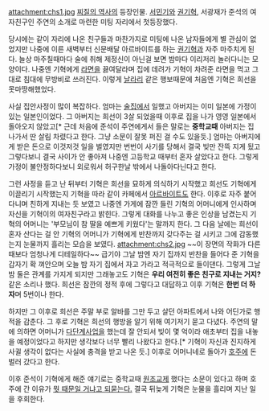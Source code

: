 attachment:chs1.jpg
[[찌질의 역사]]의 등장인물. [[서민기]]와 [[권기혁]], 서광재가 준석의 여자친구인 주연의 소개로 마련한 미팅 자리에서 첫등장했다.

당시에는 같이 자리에 나온 친구들과 마찬가지로 미팅에 나온 남자들에게 별 관심이 없었지만 나중에 이른 새벽부터 신문배달 아르바이트를 하는 [[권기혁]]과 자주 마주치게 된다. 늘상 마주칠때마다 술에 취해 제정신이 아닌걸 보면 밤마다 이리저리 놀러다니는 모양이다. 나중엔 기혁에게 [[라면]]을 끓여달라며 집에 데려가 기혁이 차려준 라면을 먹고 그대로 침대에 무방비로 쓰러진다.  이렇게 [[날라리]] 같은 행보때문에 처음엔 기혁은 희선을 못마땅해했었다.

사실 집안사정이 많이 복잡하다. 엄마는 [[술집]]에서 일했고 아버지는 이미 일본에 가정이 있는 일본인이었다. 그 아버지는 희선이 3살 되었을때 이후로 집을 나가 영영 일본에서 돌아오지 않았고[* 근데 처음에 준석이 주연에게서 들은 말로는 '''중학교때''' 아버지는 집 나가서 딴 살림 차렸다고 한다. 그냥 소문이 잘못 퍼진 걸 수도 있을듯.] 엄마는 아버지에게 받은 돈으로 이것저것 일을 벌였지만 번번이 사기를 당해서 결국 빚만 잔뜩 지게 됬고 그렇다보니 결국 사이가 안 좋아져 나중엔 고등학교 때부터 혼자 살았다고 한다. 그렇게 가정이 불안정하다보니 외로워서 허구한날 밖에서 나돌아다닌다고 한다. 

그런 사정을 듣고 난 뒤부터 기혁은 희선을 묘하게 의식하기 시작했고 희선도 기혁에게 이끌리기 시작했는지 기혁을 따라 같이 카페에서 [[아르바이트]]도 한다. 이후로 자주 붙어다니며 친하게 지내는 듯 보였고 나중엔 가게에 잠깐 들린 기혁의 어머니에게 인사하며 자신을 기혁이의 여자친구라고 밝힌다. 그렇게 대화를 나누고 좋은 인상을 남겼는지 기혁의 어머니는 '부모님이 참 딸을 예쁘게 키웠다'는 말까지 한다. 그 다음 날에는 희선이 혼자 산다는 걸 안 기혁의 어머니가 기혁에게 반찬까지 갖다주는 걸 시키고 그에 감동했는지 눈물까지 흘리는 모습을 보였다.
attachment:chs2.jpg
~~이 장면의 작화가 다른 때보다 엄청나게 디테일하다~~
급기야 그날 밤엔 자기 집까지 반찬을 들어다 준 기혁을 갑자기 확 껴안으며 오늘 밤 자기 집에서 자고 가라고 적극적으로 들이댄다. 그렇게 그날 밤 둘은 관계를 가지게 되지만 그래놓고도 기혁은 '''우리 여전히 좋은 친구로 지내는 거지?'''같은 소리나 했다. 희선은 잠깐의 정적 후에 그렇다고 대답하고 이후 기혁은 '''한번 더 하자'''며 5번이나 한다. 

하지만 그 이후로 희선은 주말 부로 알바를 그만 두고 살던 아파트에서 나와 어딘가로 행적을 감춘다. 그 후로 기혁은 희선의 행방을 알기 위해 여기저기 묻고 다녔다. 주연의 말에 의하면 어머니가 [[다단계]]사업을 했는데 잘 안되서 빚이 몇 억이라 애초부터 집을 내놓을 예정이었다고 하지만 생각보다 너무 빨리 나왔다고 한다.[* 기혁이 자신과 진지하게 사귈 생각이 없다는 사실에 충격을 받고 나온 듯.] 이후로 어머니네로 돌아가 [[호주]]에 돈벌러 갔다고 한다.

이후 준석이 기혁에게 해준 얘기로는 중학교때 [[원조교제]] 했다는 소문이 있다고 하며 호주에 간 이유가 [[매춘|뭣 때문일 거냐고 되묻는다.]] 결국 뒤늦게 기혁은 눈물을 흘리며 지난 일을 후회한다.
